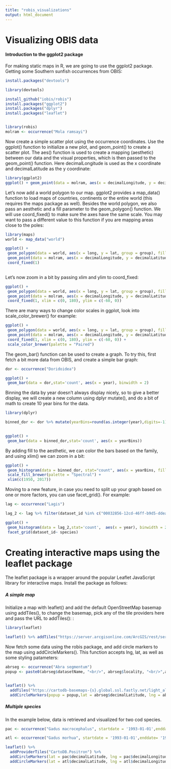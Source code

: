 ```yaml
---
title: "robis_visualizations"   
output: html_document
---
```

# Visualizing OBIS data
<!--source:https://obis.org/manual/visualization/-->

#### Introduction to the ggplot2 package

For making static maps in R, we are going to use the ggplot2 package. Getting some Southern sunfish occurrences from OBIS:

```r
install.packages("devtools")

library(devtools)

install_github("iobis/robis")
install.packages("ggplot2")
install.packages("dplyr")
install.packages("leaflet")


library(robis)
molram <- occurrence("Mola ramsayi")

```

Now create a simple scatter plot using the occurrence coordinates. Use the ggplot() function to initialize a new plot, and geom_point() to create a scatter plot. The aes() function is used to create a mapping (aesthetic) between our data and the visual properties, which is then passed to the geom_point() function. Here decimalLongitude is used as the x coordinate and decimalLatitude as the y coordinate:

```r
library(ggplot2)
ggplot() + geom_point(data = molram, aes(x = decimalLongitude, y = decimalLatitude))

```

Let’s now add a world polygon to our map. ggplot2 provides a map_data() function to load maps of countries, continents or the entire world (this requires the maps package as well). Besides the world polygon, we also pass an aesthetic and a fill parameter to the geom_polygon() function. We will use coord_fixed() to make sure the axes have the same scale. You may want to pass a different value to this function if you are mapping areas close to the poles:

```r
library(maps)
world <- map_data("world")

ggplot() +
 geom_polygon(data = world, aes(x = long, y = lat, group = group), fill = "#dddddd") +
 geom_point(data = molram, aes(x = decimalLongitude, y = decimalLatitude))+
 coord_fixed(1)
 
```
 
 Let’s now zoom in a bit by passing xlim and ylim to coord_fixed:

```r
ggplot() +
 geom_polygon(data = world, aes(x = long, y = lat, group = group), fill = "#dddddd") +
 geom_point(data = molram, aes(x = decimalLongitude, y = decimalLatitude)) +
 coord_fixed(1, xlim = c(0, 180), ylim = c(-60, 0))

```
 
 There are many ways to change color scales in ggplot, look into scale_color_brewer() for example:

```r
ggplot() +
 geom_polygon(data = world, aes(x = long, y = lat, group = group), fill = "#dddddd") +
 geom_point(data = molram, aes(x = decimalLongitude, y = decimalLatitude, color = institutionCode)) +
 coord_fixed(1, xlim = c(0, 180), ylim = c(-60, 0)) +
 scale_color_brewer(palette = "Paired")

```
<!--this ones doesnt show anything much, and the aes is messy-->

The geom_bar() function can be used to create a graph. To try this, first fetch a bit more data from OBIS, and create a simple bar graph:

```r
dor <- occurrence("Doridoidea")

ggplot() +
 geom_bar(data = dor,stat='count', aes(x = year), binwidth = 2)
```

Binning the data by year doesn't always display nicely, so to give a better display, we will create a new column using dplyr mutate(), and do a bit of math to create 10 year bins for the data.

```r
library(dplyr)

binned_dor <- dor %>% mutate(yearBins=round(as.integer(year),digits=-1) )

                             
ggplot() +
 geom_bar(data = binned_dor,stat='count', aes(x = yearBins))

```

By adding fill to the aesthetic, we can color the bars based on the family, and using xlim() we can zoom in a bit:

```r
ggplot() +
 geom_histogram(data = binned_dor, stat="count", aes(x = yearBins, fill = family)) +
 scale_fill_brewer(palette = "Spectral") +
 xlim(c(1950, 2017)) 
```
Moving to a new feature, in case you need to split up your graph based on one or more factors, you can use facet_grid(). For example:

```r
lag <- occurrence("Lagis")

lag_2 <- lag %>% filter(dataset_id %in% c("00032856-12cd-46ff-b9d5-ddeaecae3c95", "f0e5ebdf-0685-49b3-bca7-74e0835ec0dc"))

ggplot() +
 geom_histogram(data = lag_2,stat='count',  aes(x = year), binwidth = 2) +
 facet_grid(dataset_id~ species)

```
 
# Creating interactive maps using the leaflet package

The leaflet package is a wrapper around the popular Leaflet JavaScript library for interactive maps. Install the package as follows:

##### A simple map

Initialize a map with leaflet() and add the default OpenStreetMap basemap using addTiles(), to change the basemap, pick any of the tile providers here and pass the URL to addTiles():
:

```r
library(leaflet)

leaflet() %>% addTiles("https://server.arcgisonline.com/ArcGIS/rest/services/Ocean_Basemap/MapServer/tile/{z}/{y}/{x}")
```
Now fetch some data using the robis package, and add circle markers to the map using addCircleMarkers(). This function accepts lng, lat, as well as some styling patameters:


```r
abrseg <- occurrence("Abra segmentum")
popup <- paste0(abrseg$datasetName, "<br/>", abrseg$locality, "<br/>",abrseg$catalogNumber,"<br/><a href=\"http://www.iobis.org/explore/#/dataset/", abrseg$dataset_id, "\">OBIS dataset page</a>")


leaflet() %>%
  addTiles("https://cartodb-basemaps-{s}.global.ssl.fastly.net/light_all/{z}/{x}/{y}.png") %>%
  addCircleMarkers(popup = popup,lat = abrseg$decimalLatitude, lng = abrseg$decimalLongitude, radius = 3.5, weight = 0, fillOpacity = 1, fillColor = "#cc3300")

```
##### Multiple species

In the example below, data is retrieved and visualized for two cod species.
```r
pac <- occurrence("Gadus macrocephalus", startdate = '1993-01-01',enddate= '1995-01-01')

atl <- occurrence("Gadus morhua", startdate = '1993-01-01',enddate= '1995-01-01')

leaflet() %>%
  addProviderTiles("CartoDB.Positron") %>%
  addCircleMarkers(lat = pac$decimalLatitude, lng = pac$decimalLongitude, radius = 3.5, weight = 0, fillOpacity = 1, fillColor = "#ff0066") %>%
  addCircleMarkers(lat = atl$decimalLatitude, lng = atl$decimalLongitude, radius = 3.5, weight = 0, fillOpacity = 1, fillColor = "#0099cc")
```